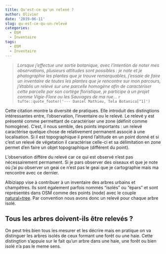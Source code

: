 ```yaml
---
title: Qu'est-ce qu'un relevé ?
author: Olivier
date: '2019-06-11'
slug: qu-est-ce-qu-un-relevé
categories:
  - OSM
  - Inventaire
tags:
  - OSM
  - Inventaire
---
```


> *Lorsque j’effectue une sortie botanique, avec l’intention de noter mes observations, plusieurs attitudes sont possibles : je note et je photographie les plantes que je trouve remarquables, j’essaie de faire un inventaire de toutes les plantes que je rencontre sur mon parcours, j’établis un relevé sur une parcelle homogène afin de caractériser cette parcelle par son cortège floristique, je participe à un projet comme Vigie-Flore ou les Sauvages de ma rue…*
>  `r tufte::quote_footer('--- Daniel Mathieu, Tela Botanica[^1]')`

Cette citation montre la diversité de pratiques. Elle introduit des distingtions intéressantes entre, l'observation, l'inventaire ou le relevé. Le relevé y est présenté comme permettant de caractériser une zone (définit comme homogène). C'est, il nous semble, des points importants : un relevé caractérise quelque chose de relativement permanent associé à une localisation. Si il est topographique il prend l'altitude en un point donné et si c'est un relevé de végetation il caractérise celle-ci et sa délimitation en zone permet d'en faire un objet topographique (différent du point). 


L'observation différe du relevé car ce qui est observé n'est pas nécessairement permament. Si je pars observer des oiseaux et que je note où j'ai pu observer un geai ce n'est pas le geai que je cartographie mais ma rencontre avec ce dernier.  


Albiziapp vise à contribuer à un inventaire des arbres urbains et champêtres. Ils sont également parfois nommés "isolés" ou "épars" et sont représentés dans OSM comme des points (node) avec le couple [natural=tree](https://wiki.openstreetmap.org/wiki/FR:Tag:natural%3Dtree). Par convention nous avons donc un relevé pour chaque arbre isolé. 

## Tous les arbres doivent-ils être relevés ?

On peut très bien tous les mesurer et les décrire mais en pratique on va distinguer les arbres isolés de ceux formant une forêt ou une haie. Cette distingtion s'appuie sur le fait qu'un arbre dans une haie, une forêt ou bien isolé n'a pas le meme sens. 




[^1]: «Faire des relevés botaniques» Mise en ligne dimanche 8 avril 2012, consultation 13/04/2018